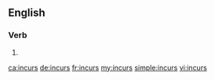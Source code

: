 ==English==

===Verb===
{{head|en|verb form}}

# {{en-third-person singular of|incur}}

[[ca:incurs]]
[[de:incurs]]
[[fr:incurs]]
[[my:incurs]]
[[simple:incurs]]
[[vi:incurs]]